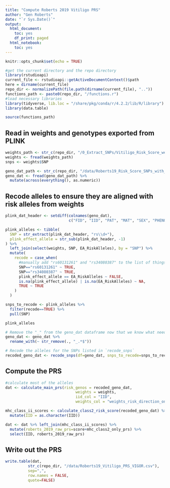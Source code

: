 ```yaml
---
title: "Compute Roberts 2019 Vitiligo PRS"
author: "Gen Roberts"
date: "`r Sys.Date()`"
output:
  html_document:
    toc: yes
    df_print: paged
  html_notebook:
    toc: yes
---
```


```r
knitr::opts_chunk$set(echo = TRUE)
```

```r
#get the current directory and the repo directory
library(rstudioapi)
current_file <- rstudioapi::getActiveDocumentContext()$path
here = dirname(current_file)
repo_dir <- normalizePath(file.path(dirname(current_file), ".."))
functions_path <- paste0(repo_dir, "/functions.r")
#load necessary libraries
library(tidyverse, lib.loc = "/share/pkg/conda/r/4.2.2/lib/R/library")
library(data.table)

source(functions_path)
```

## Read in weights and genotypes exported from PLINK

```r
weights_path <- str_c(repo_dir, "/0_Extract_SNPs/Vitiligo_Risk_Score_weights_Roberts2019_TagSNPs_Added.tsv")
weights <- fread(weights_path)
snps <- weights$SNP

geno_dat_path <- str_c(repo_dir, "/data/Roberts19_Risk_Score_SNPs_with_Tags.raw")
geno_dat <- fread(geno_dat_path) %>%
  mutate(across(everything(), as.numeric))
```

## Recode alleles to ensure they are aligned with risk alleles from weights

```r
plink_dat_header <- setdiff(colnames(geno_dat),
                            c("FID", "IID", "PAT", "MAT", "SEX", "PHENOTYPE"))

plink_alleles <- tibble(
  SNP = str_extract(plink_dat_header, "rs\\d+"),
  plink_effect_allele = str_sub(plink_dat_header, -1)
) %>%
  left_join(select(weights, SNP, EA_RiskAlleles), by = "SNP") %>%
  mutate(
    recode = case_when(
      #manually add "rs60131261" and "rs34080387" to the list of things that needs to be recoded...         #need to figure out why these are weird in the weights file, so this is a band-aid
      SNP=="rs60131261" ~ TRUE,
      SNP=="rs34080387" ~ TRUE,
      plink_effect_allele == EA_RiskAlleles ~ FALSE,
      is.na(plink_effect_allele) | is.na(EA_RiskAlleles) ~ NA,
      TRUE ~ TRUE
    )
  )

snps_to_recode <- plink_alleles %>%
  filter(recode==TRUE) %>%
  pull(SNP)

plink_alleles
```
```r
# Remove the "_" from the geno_dat dataframe now that we know what needs to be recoded
geno_dat <- geno_dat %>%
  rename_with(~ str_remove(., "_.*$"))
```

```r
# Recode the alleles for the SNPs listed in `recode_snps`
recoded_geno_dat <- recode_snps(df=geno_dat, snps_to_recode=snps_to_recode)
```

## Compute the PRS
```r
#calculate most of the alleles
dat <- calculate_main_prs(risk_genos = recoded_geno_dat,
                               weights = weights,
                               iid_col = "IID",
                               weights_col = "weights_risk_direction_only")

mhc_class_ii_scores <- calculate_class2_risk_score(recoded_geno_dat) %>%
  mutate(IID = as.character(IID))

dat <- dat %>% left_join(mhc_class_ii_scores) %>%
  mutate(roberts_2019_raw_prs=score+mhc_class2_only_prs) %>%
  select(IID, roberts_2019_raw_prs)
```

## Write out the PRS
```r
write.table(dat,
          str_c(repo_dir, "/data/Roberts19_Vitiligo_PRS_VIGOR.csv"),
          sep=",",
          row.names = FALSE,
          quote=FALSE)
```
